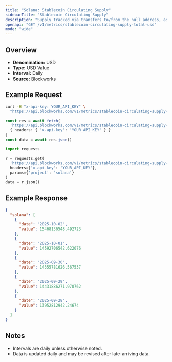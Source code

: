 ```yaml
---
title: "Solana: Stablecoin Circulating Supply"
sidebarTitle: "Stablecoin Circulating Supply"
description: "Supply tracked via transfers to/from the null address, as well as distinct issuance and redemption events for supported stablecoins. Circulating supply remove supply held in bridges, token treasuries, and known mint/burn addresses."
openapi: "GET /v1/metrics/stablecoin-circulating-supply-total-usd"
mode: "wide"
---
```


## Overview

- **Denomination:** USD
- **Type:** USD Value
- **Interval:** Daily
- **Source:** Blockworks

## Example Request

<CodeGroup>

```bash cURL
curl -H "x-api-key: YOUR_API_KEY" \
  "https://api.blockworks.com/v1/metrics/stablecoin-circulating-supply-total-usd?project=solana"
```

```typescript TypeScript
const res = await fetch(
  'https://api.blockworks.com/v1/metrics/stablecoin-circulating-supply-total-usd?project=solana',
  { headers: { 'x-api-key': 'YOUR_API_KEY' } }
)
const data = await res.json()
```

```python Python
import requests

r = requests.get(
  'https://api.blockworks.com/v1/metrics/stablecoin-circulating-supply-total-usd',
  headers={'x-api-key': 'YOUR_API_KEY'},
  params={'project': 'solana'}
)
data = r.json()
```

</CodeGroup>

## Example Response

```json
{
  "solana": [
    {
      "date": "2025-10-02",
      "value": 15468136548.492723
    },
    {
      "date": "2025-10-01",
      "value": 14592706542.622076
    },
    {
      "date": "2025-09-30",
      "value": 14355781626.567537
    },
    {
      "date": "2025-09-29",
      "value": 14431886271.970762
    },
    {
      "date": "2025-09-28",
      "value": 13952812942.24674
    }
  ]
}
```

## Notes
- Intervals are daily unless otherwise noted.
- Data is updated daily and may be revised after late-arriving data.